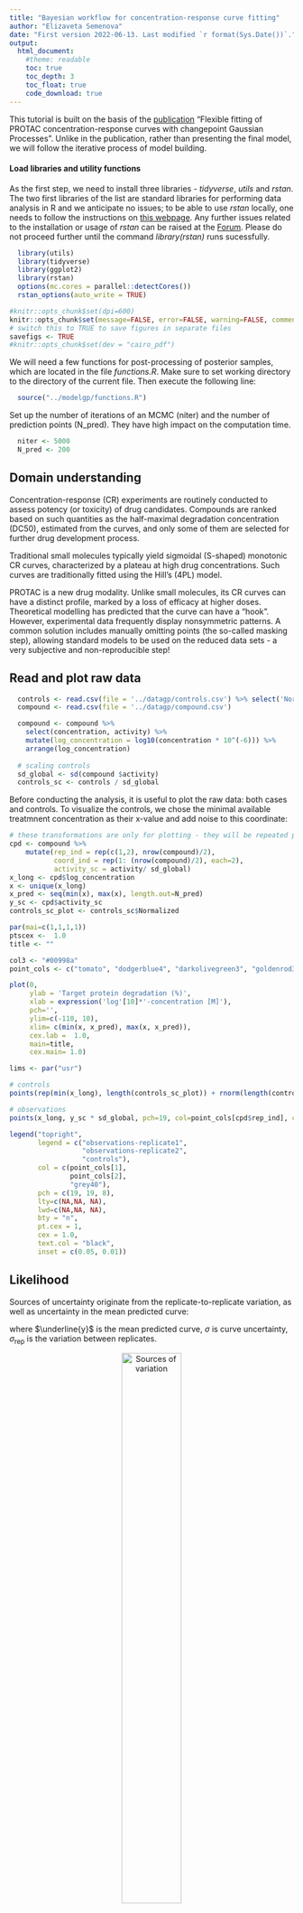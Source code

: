 ```yaml
---
title: "Bayesian workflow for concentration-response curve fitting"
author: "Elizaveta Semenova"
date: "First version 2022-06-13. Last modified `r format(Sys.Date())`."
output:
  html_document:
    #theme: readable
    toc: true
    toc_depth: 3
    toc_float: true
    code_download: true
---
```


This tutorial is built on the basis of the [publication](https://journals.sagepub.com/doi/10.1177/24725552211028142?icid=int.sj-full-text.similar-articles.1) "Flexible fitting of PROTAC concentration-response curves with changepoint Gaussian Processes". Unlike in the publication, rather than presenting the final model, we will follow the iterative process of model building.

#### Load libraries and utility functions

As the first step, we need to install three libraries - *tidyverse*, *utils* and *rstan*. The two first libraries of the list are standard libraries for performing data analysis in R and we anticipate no issues; to be able to use *rstan* locally, one needs to follow the instructions on [this webpage](https://github.com/stan-dev/rstan/wiki/RStan-Getting-Started). Any further issues related to the installation or usage of *rstan* can be raised at the [Forum](https://discourse.mc-stan.org/). Please do not proceed further until the command *library(rstan)* runs sucessfully.
```r
  library(utils)
  library(tidyverse)
  library(ggplot2)
  library(rstan)
  options(mc.cores = parallel::detectCores())
  rstan_options(auto_write = TRUE)
```

```r
#knitr::opts_chunk$set(dpi=600)
knitr::opts_chunk$set(message=FALSE, error=FALSE, warning=FALSE, comment=NA, cache=TRUE, dpi=600)
# switch this to TRUE to save figures in separate files
savefigs <- TRUE
#knitr::opts_chunk$set(dev = "cairo_pdf")
```


We will need a few functions for post-processing of posterior samples, which are located in the file *functions.R*. Make sure to set working directory to the directory of the current file. Then execute the following line:
```r
  source("../modelgp/functions.R")
```

Set up the number of iterations of an MCMC (niter) and the number of prediction points (N_pred). They have high impact on the computation time.
```r
  niter <- 5000
  N_pred <- 200
```  

## Domain understanding

Concentration-response (CR) experiments are routinely conducted to assess potency (or toxicity) of drug candidates. Compounds are ranked based on such quantities as the half-maximal degradation concentration (DC50), estimated from the curves, and only some of them are selected for further drug development process.  

Traditional small molecules typically yield sigmoidal (S-shaped) monotonic CR curves, characterized by a plateau at high drug concentrations. Such curves are traditionally fitted using the Hill's (4PL) model.


PROTAC is a new drug modality. Unlike small molecules, its CR curves can have a distinct profile, marked by a loss of efficacy at higher doses. Theoretical modelling has predicted that the curve can have a "hook". However, experimental data frequently display nonsymmetric patterns. A common solution includes manually omitting points (the so-called masking step), allowing standard models to be used on the reduced data sets - a very subjective and non-reproducible step!


## Read and plot raw data
```r
  controls <- read.csv(file = '../datagp/controls.csv') %>% select('Normalized')
  compound <- read.csv(file = '../datagp/compound.csv')
```
<!-- We read in raw data files and take a look at their content: 

```r
 head(controls)
```

```r
 head(compound)
```

Pre-process raw data for further analysis: transform concentration to the log-10 scale and scale controls in the same way as the treatment measurements will be scaled for the Stan model.
-->


```r

  compound <- compound %>%
    select(concentration, activity) %>%
    mutate(log_concentration = log10(concentration * 10^(-6))) %>% 
    arrange(log_concentration)
  
  # scaling controls
  sd_global <- sd(compound $activity)
  controls_sc <- controls / sd_global
```

Before conducting the analysis, it is useful to plot the raw data: both cases and controls. To visualize the controls, we chose the minimal available treatmnent concentration as their x-value and add noise to this coordinate:
```r

# these transformations are only for plotting - they will be repeated publicly later in the code to prepare data for modelling
cpd <- compound %>%
    mutate(rep_ind = rep(c(1,2), nrow(compound)/2),
           coord_ind = rep(1: (nrow(compound)/2), each=2),
           activity_sc = activity/ sd_global)
x_long <- cpd$log_concentration
x <- unique(x_long)
x_pred <- seq(min(x), max(x), length.out=N_pred)
y_sc <- cpd$activity_sc
controls_sc_plot <- controls_sc$Normalized

par(mai=c(1,1,1,1))
ptscex <-  1.0
title <- ""

col3 <- "#00998a" 
point_cols <- c("tomato", "dodgerblue4", "darkolivegreen3", "goldenrod3")

plot(0, 
     ylab = 'Target protein degradation (%)', 
     xlab = expression('log'[10]*'-concentration [M]'), 
     pch='',
     ylim=c(-110, 10),
     xlim= c(min(x, x_pred), max(x, x_pred)),
     cex.lab =  1.0,
     main=title,
     cex.main= 1.0)

lims <- par("usr")

# controls 
points(rep(min(x_long), length(controls_sc_plot)) + rnorm(length(controls_sc_plot), 0, 0.1), controls$Normalized, pch=8, col='grey40', cex=ptscex)

# observations
points(x_long, y_sc * sd_global, pch=19, col=point_cols[cpd$rep_ind], cex=ptscex)

legend("topright", 
       legend = c("observations-replicate1", 
                  "observations-replicate2", 
                  "controls"),
       col = c(point_cols[1],
               point_cols[2],
               "grey40"),
       pch = c(19, 19, 8), 
       lty=c(NA,NA, NA),
       lwd=c(NA,NA, NA),
       bty = "n", 
       pt.cex = 1, 
       cex = 1.0, 
       text.col = "black",
       inset = c(0.05, 0.01))
```

<!-- 

```r
# create an artificial dataset to plot controls, and add jitter to their x-coordinate
controls_to_plot <- controls
controls_to_plot['x'] = rep(min(compound$log_concentration) , nrow(controls_to_plot)) + rnorm(nrow(controls_to_plot), 0,0.08)
names(controls_to_plot) <- c("activity", "log_concentration")
 
p <-  ggplot(compound, aes(x=log_concentration, y=activity)) +
    geom_point(colour="tomato") + labs(x ="Log-concentration (x)", y = "Degradation (y)") +
    geom_point(data=controls_to_plot, color="grey40")

p
```
-->

## Likelihood

Sources of uncertainty originate from the replicate-to-replicate variation, as well as uncertainty in the mean predicted curve:

\begin{align}
    y &\sim N(\underline{y}, \sigma^2 I), \\   
    y^\text{treatment}_\text{rep} &\sim t_\nu (y, \sigma_\text{rep}), \\
    y^\text{control}_\text{rep} &\sim t_\nu (\mu, \sqrt{\sigma^2 + \sigma_\text{rep}}),
\end{align}


where $\underline{y}$ is the mean predicted curve, $\sigma$ is curve uncertainty, $\sigma_\text{rep}$ is the variation between replicates.

<center>![Sources of variation](figures/variation.png){width=50%}</center>

The remaining part of the problem is to find a good model for the curve $\underline{y}$.

## Traditional 4PL model

The parameteric Hill's (4PL) model has the form

$$\underline{y}(x) = d + \frac{a-d}{1 + \exp(-b(x-c))}, $$
where $d$ is the degradation at zero concentration, $a = \text{Dmax}$, $c = \log10(\text{DC50})$, $x$ is the $log10$-dose, $b$ is the Hill’s slope.

### Prepare data for Stan

To fit the Stan model, we will use the file *"4pl.stan"*. Its *data* section contains description of 7 data entries. To be able to run the model successfully, we need to provide these quantities in the list format:
```r
  # add replicate number and unique concentration index
  compound <- compound %>%
    mutate(rep_ind = rep(c(1,2), nrow(compound)/2),
           coord_ind = rep(1: (nrow(compound)/2), each=2),
           activity_sc = activity/ sd_global)
  
  # prepare data for Stan
  x_long <- compound$log_concentration
  x <- unique(x_long)
  N <- length(x)
  coord_ind <- compound$coord_ind
  y_sc <- compound$activity_sc
  N_y <- length(y_sc)
  controls_sc <- controls_sc$Normalized

  stan_dat <- list(N_conc = N, 
                   N_treatment = N_y, 
                   x = x, 
                   y_treatment = y_sc, 
                   x_index = coord_ind,
                   N_control = length(controls_sc),
                   y_control = controls_sc)
```


### Compile Stan 4PL model
Make sure that the Stan file is located in the same directory as the current R file. Then compile the Stan model:
```r
mod <- stan_model(file="../modelgp/4pl.stan")
```

Please note that the compilation of the model might take some time. After this has been done once, there is no need to recompile to run the model again (given that there has been no changes in the Stan file). After the initial compilation, this line can be commented out.

### Fit Stan model
To fit the Stan model, we need to provide the prepared data *stan_dat* and the compiled model *mod*. We specify the number of chains and iterations for each chain:

```r
  # fit the model

  m <- sampling(mod, 
                data = stan_dat, 
                iter = niter, 
                chains = 4, 
                cores=4)
  
  # how long did it take for the model to run?
  times <- print(get_elapsed_time(m))
  print(paste0("Stan mean computation time : ", round(mean(apply(times, 1, sum)),2), " sec"))
  print(paste0("Stan sd computation time : ", round(sd(apply(times, 1, sum)),2), " sec"))
```

### Evaluate convergence

Results of Bayesian inference should only be used if the chains have achieved convergence. It can be assessed both using numerical measures. Among numerical measures is the R-hat statistics, which should be close to 1.

```r
  pars = c("sigma_rep",  "sigma", "d", "a", "c", "b")

  # evaluate convergence by Rhat and n_eff
  print(m, 
        pars = pars,
        probs = c(0.10, 0.5, 0.75, 0.90),
        digits_summary = 2, include = TRUE)
```

Visually convergence can be estimated using traceplots and posterior density plots. Traceplots characterize stationarity: if a chain has converge, we will see its walks around the same value, i.e. it would have, globally, a horizontal trend.

```r
# traceplots
traceplot(m, pars = pars, inc_warmup=FALSE)
```

We observe that traceplots for all parameters and all chains are of stationary character.


```r
  # posterior density plots
  stan_dens(m, pars = pars, separate_chains = TRUE)
```

We observe that posterior density plots of different chains have very high overlap for all parameters. This means that all chians agree on the estimates.

### Calculate predictions
```r
# extract samples
  d <- rstan::extract(m, pars="d")[[1]]
  a <- rstan::extract(m, pars="a")[[1]]
  b <- rstan::extract(m, pars="b")[[1]]
  c <- rstan::extract(m, pars="c")[[1]]
  N_samp <- length(d)
  
  x_pred <- seq(min(x), max(x), length.out=N_pred)
  
  mean_response <- y_4pl(x_pred, N_samp, d, a, b, c)
  
  # convert back to original scale
  ypred <- mean_response * sd_global
  ypred_mean <- apply(ypred, 2, mean)
  ypred_95 <- apply(ypred, 2, function(x) quantile(x, probs = c(0.025, 0.975)))
  ypred.df = data.frame(x = c(x_pred), ypred = ypred_mean, ypred_025 = ypred_95[1,], ypred_975 = ypred_95[2,])
  ypred.df = ypred.df[order(ypred.df$x),]

```

### Biologically meaningful parameters
```r
  DC50_samps <- c
  Dmax_samps <- a * sd_global
  S0_samps <- d * sd_global
  
  DC50 <- quantile(DC50_samps, probs= c(0.025, 0.25, 0.5, 0.75, 0.975))
  Dmax <- quantile(Dmax_samps, probs= c(0.025, 0.25, 0.5, 0.75, 0.975))
  S0 <- quantile(S0_samps, probs= c(0.025, 0.25, 0.5, 0.75, 0.975))
```


### Plot results
The estimated curve and biologically relevant parameters can be displayed visually together with their uncertainties:
```r

 par(mai=c(1,1,1,1))
 ptscex <-  1.0
 title <- ""
  
 col3 <- "#00998a" 
 point_cols <- c("tomato", "dodgerblue4", "darkolivegreen3", "goldenrod3")
  
 plot(0, 
       ylab = 'Target protein degradation (%)', 
       xlab = expression('log'[10]*'-concentration [M]'), 
       pch='',
       #ylim= c(min(gp, y), max(gp, y)), 
       ylim=c(-110, 10),
       xlim= c(min(x, x_pred), max(x, x_pred)),
       cex.lab =  1.0,
       main=title,
       cex.main= 1.0)
  
  lims <- par("usr")
  
  # controls 
  points(rep(min(x_long), length(controls_sc)) + rnorm(length(controls_sc), 0, 0.1), controls$Normalized, pch=8, col='grey40', cex=ptscex)
  
  # observations
  points(x_long, y_sc * sd_global, pch=19, col=point_cols[compound$rep_ind], cex=ptscex)
  

  # Dmax
 rect(lims[1], Dmax[1], lims[2], Dmax[5],  col=alpha("goldenrod1", 0.4), border=FALSE)
 abline(h=Dmax[3], col="goldenrod4", lty = 2, lwd=2) # darkgreen
 text(lims[1]+0.3, Dmax[3]+5,  expression('D'["max"]), cex= 1.0)
  

  # DC50
 rect(DC50[1], lims[3], DC50[5], lims[4],  col=alpha("steelblue", 0.2), border=FALSE)
 abline(v=DC50[3], col="steelblue", lty= 2, lwd=2)
 text(DC50[3]+0.5, lims[3]+5, expression('log'[10]*'(DC'[50]*')'), cex= 1.0)
  
  # S0
  #rect(lims[1], S0[1], lims[2], S0[5],  col=alpha("goldenrod1", 0.4), border=FALSE)
  #abline(h=S0[3], col="goldenrod4", lty = 2, lwd=2) # darkgreen
  #text(lims[1]+0.7, S0[3]+5,  expression('S'["0"]), cex=1.0)
  
  
  polygon(c(ypred.df$x,rev(ypred.df$x)),c(ypred.df$ypred_975,rev(ypred.df$ypred_025)),
          col=alpha(col3,0.2), border=NA)

  lines(ypred.df$x, ypred.df$ypred, pch=19, col="darkslategray", lwd=2)

  legend("topright", 
          legend = c("observations-rep1", 
                    "observations-rep2",  
                     "controls",
                     "mean prediction",
                     #"95% BCI", 
                     expression('D'["max"]),
                     #expression('D'["max"]*' 95% BCI'),
                     expression('log'[10]*'(DC'[50]*')')),
                    #,expression('log'[10]*'(DC'[50]*')'*' 95% BCI')),
          col = c(point_cols[1],
                  point_cols[2],
                  "grey40",
                  "darkslategray", 
                  #alpha(col3,0.8), 
                  "goldenrod1",
                  #"goldenrod1",
                  "steelblue"),
                  #,alpha("steelblue", 0.6)),
         #pch = c(19, 19, 8, NA, 15,  NA, 15, NA, 15), 
         pch = c(19, 19, 8, NA,  NA, NA), 
         #lty=c(NA,NA, NA, 1,NA, 2, NA, 2, NA),
         lty=c(NA,NA, NA, 1, 2, 2),
         #lwd=c(NA,NA, NA,3,NA,3, NA, 3, NA),
         lwd=c(NA,NA, NA,3,3, 3),
         bty = "n", 
         pt.cex = 1, 
         cex = 1.0, 
         text.col = "black",
         inset = c(0.05, 0.01))
```

The fitted curve corresponds well to our biological understanding of the process (there is no degradation at very low concentrations, and at higher concentrations degradation begins). However, it is unable to capture the "hook" and variable degradation rates at higher concentrations.

## Gaussian Process (GP) model 
Gaussian Process model allows to fit flexible curve shapes and is defined as 
$$f \sim \mbox{GP}(0,K),$$

where $K$ is the covariance matrix. We chose the GP to have exponentiated quadratic covariance function: 

$$ K[i,j] = \eta^2  \exp\left(-\frac{(x_i-x_j)^2}{\rho^2}\right).$$

Parameters $\eta$ and $\rho$ define the amplitude and lengthscale of the curve, correspondingly.

### Compile Stan model
```r
mod <- stan_model(file="../modelgp/model_gp.stan")
```

### Fit vanilla GP
```r
  # fit the model
  m <- sampling(mod, 
                data = stan_dat, 
                iter = niter, 
                chains = 4, 
                cores=4)
  
  # how long did it take for the model to run?
  times <- print(get_elapsed_time(m))
  print(paste0("Stan mean computation time : ", round(mean(apply(times, 1, sum)),2), " sec"))
  print(paste0("Stan sd computation time : ", round(sd(apply(times, 1, sum)),2), " sec"))
```

### Evaluate convergence

```r
  pars = c("sigma_rep",  "sigma", "mu", "rho", "eta", "nu")

  # evaluate convergence by Rhat and n_eff
  print(m, 
        pars = pars,
        probs = c(0.10, 0.5, 0.75, 0.90),
        digits_summary = 2, include = TRUE)
```

Visually convergence can be estimated using traceplots and posterior density plots. Traceplots characterize stationarity: if a chain has converge, we will see its walks around the same value, i.e. it would have, globally, a horizontal trend.

```r
# traceplots
traceplot(m, pars = pars, inc_warmup=FALSE)
```

We observe that traceplots for all parameters and all chains are of stationary character.


```r
  # posterior density plots
  stan_dens(m, pars = pars, separate_chains = TRUE)
```

We observe that posterior density plots of different chains have very high overlap for all parameters. This means that all chians agree on the estimates.

### Kriging
After the posterior samples have been obtained, we can use them to perform kriging, i.e. prediction of the activity values at unobserved concentrations. We begin by extracting posterior samples of each parameter from the *stanfit* object *m*:
```r
 # extract samples
  mu <- rstan::extract(m, pars="mu")[[1]]
  rho <- rstan::extract(m, pars="rho")[[1]]
  sigma <- rstan::extract(m, pars="sigma")[[1]]
  sigma_rep <- rstan::extract(m, pars="sigma_rep")[[1]]
  eta <- rstan::extract(m, pars="eta")[[1]]
  y <- t(rstan::extract(m, pars="y")[[1]])
  N_samp <- length(mu)
```


To perform kriging, we need to define prediction points $x_\text{pred},$ i.e. the concentration at which we would like to obtain the estimates of the activity. We chose a uniform grid between the minimal and the maximal measured concentrations:
```r
  x_pred <- seq(min(x), max(x), length.out=N_pred)
```

Given the concentrations $x$ at which the measurements have been performed, the predictive grid $x_\text{pred}$ and posterior samples of parameters, we can perform kriging and convert predictions to the original scale:
```r
  SigmaMM <- CalcSigma(x, x, N_samp, eta, rho, sigma)
  SigmaNM <- CalcSigma(x_pred, x, N_samp, eta, rho, sigma)
  
  SigmaMM_inv <- array(data = NA, dim = c(N_samp, N, N))
  for (k in 1:N_samp){
    SigmaMM_inv[k, , ] = solve(SigmaMM[k, , ])
  }
  
  mean_response <- array(data=NA, dim = c(N_samp, N_pred))
  
  for (k in 1:N_samp){
    mean_response[k,] = mu[k] + ((SigmaNM[k,,] %*% SigmaMM_inv[k,,])  %*% (y[, k] - mu[k]))
  }
  
  # convert back to original scale
  gp <- mean_response * sd_global
  gp_mean <- apply(gp, 2, mean)
  gp_95 <- apply(gp, 2, function(x) quantile(x, probs = c(0.025, 0.975)))
  gp.df = data.frame(x = c(x_pred), gp = gp_mean, gp_025 = gp_95[1,], gp_975 = gp_95[2,])
  gp.df = gp.df[order(gp.df$x),]
```


### Biologically meaningful parameters
Now we have obtained estimaes of the GP at a finer scale than the initial measurements were observed and can use them to calculate biologically relevant parameters of interest:
```r
  DC50_samps <- rep(NA, dim(gp)[1])
  Dmax_samps <- rep(NA, dim(gp)[1])
  
  for (i in 1: dim(gp)[1]){
    DC50_samps[i] <- DC50_func(mu[i], gp[i,], gp.df$x, eps=0.15)[[1]]
    Dmax_samps[i] <- min(gp[i,])
  }
  
  DC50 <- quantile(DC50_samps, probs= c(0.025, 0.25, 0.5, 0.75, 0.975))
  Dmax <- quantile(Dmax_samps, probs= c(0.025, 0.25, 0.5, 0.75, 0.975))
  
  h <- hist(DC50_samps, breaks = 500, plot = FALSE)
  px <- h$density
  DC50_draws <- sample(h$mids, size = niter * 1.5, replace = TRUE, prob = px)
```


### Plot results
The estimated curve and biologically relevant parameters can be displayed visually together with their uncertainties:
```r
  
  par(mai=c(1,1,1,1))
  ptscex <-  1.0
  title <- ""
  
  col3 <- "#00998a" 
  point_cols <- c("tomato", "dodgerblue4", "darkolivegreen3", "goldenrod3")
  
  plot(0, 
       ylab = 'Target protein degradation (%)', 
       xlab = expression('log'[10]*'-concentration [M]'), 
       pch='',
       #ylim= c(min(gp, y), max(gp, y)), 
       ylim=c(-110, 10),
       xlim= c(min(x, x_pred), max(x, x_pred)),
       cex.lab =  1.0,
       main=title,
       cex.main= 1.0)
  
  lims <- par("usr")
  
  # controls 
  points(rep(min(x_long), length(controls_sc)) + rnorm(length(controls_sc), 0, 0.1), controls$Normalized, pch=8, col='grey40', cex=ptscex)
  
  # observations
  points(x_long, y_sc * sd_global, pch=19, col=point_cols[compound$rep_ind], cex=ptscex)
  
 
  # Dmax
  rect(lims[1], Dmax[1], lims[2], Dmax[5],  col=alpha("goldenrod1", 0.4), border=FALSE)
  abline(h=Dmax[3], col="goldenrod4", lty = 2, lwd=2) # darkgreen
  text(lims[1]+0.3, Dmax[3]+5,  expression('D'["max"]), cex= 1.0)
  
  
  # DC50
  rect(DC50[1], lims[3], DC50[5], lims[4],  col=alpha("steelblue", 0.2), border=FALSE)
  abline(v=DC50[3], col="steelblue", lty= 2, lwd=2)
  text(DC50[3]+0.5, lims[3]+5, expression('log'[10]*'(DC'[50]*')'), cex= 1.0)
  
  polygon(c(gp.df$x,rev(gp.df$x)),c(gp.df$gp_975,rev(gp.df$gp_025)),
          col=alpha(col3,0.2), border=NA)
  
  lines(gp.df$x, gp.df$gp, pch=19, col="darkslategray", lwd=2)
  
  legend("topright", 
         legend = c("observations-rep1", 
                    "observations-rep2", 
                    "controls",
                    "GP mean",
                    expression('log'[10]*'(PoD)'), 
                    expression('D'["max"]),
                    expression('log'[10]*'(DC'[50]*')')),
         col = c(point_cols[1],
                 point_cols[2],
                 "grey40",
                 "darkslategray", 
                 "coral3", 
                 "goldenrod1",
                 "steelblue"),
         pch = c(19, 19, 8, NA,  NA, NA, NA), 
         lty=c(NA,NA, NA, 1,2, 2,  2),
         lwd=c(NA,NA, NA,3,3,3, 3),
         bty = "n", 
         pt.cex = 1, 
         cex = 1.0, 
         text.col = "black",
         inset = c(0.05, 0.01))
```

This curve shows more flexibility at higher concentrations. However, it lost the desired properties at low comcentrations.

## Changepoint GP model

Kernel design allows to specify a wider range of priors.
Changepoint between two GPs is defined as 

\begin{align*}
    f_1(x) &\sim \text{GP}(0,k_1) \\
    f_2(x) &\sim \text{GP}(0,k_2),\\
    f(x) &:= (1 - w(x)) f_1(x) + w(x) f_2(x) \sim \text{GP}(0,k), \\
    & \text{ where}\\
    k(x, x^{'}) &= (1 - w(x)) k_1(x, x') (1 - w(x')) + w(x) k_2(x, x')w(x') 
\end{align*}
These formulas are easy to understand if we chose the transition function as a step function $w(x)=s_\theta(d),$ where $d = x - \theta$ and
\[
    s_\theta(d)= 
\begin{cases}
    0& \text{if } d \le 0,\\
    1 & \text{if } d > 0.\\
\end{cases}
\]
The most popular choice of $w(x)$ is the inverse logit (sigmoidal) function. A steep sigmoidal function $$\sigma(g*x), g>1$$ is a good approximator of the step function.

### Explore changepoint GP priors

We explore the shapes of prior curves based on the value of $g$.

```r
N_prior <- 501
x_prior <- 3 * (0:(N_prior - 1)) / (N_prior - 1) - 8
rho_true <- 0.5
sigma_true <- 0.3
theta_true <- -7
g_true <- 100

simu_data <- list(alpha=2, rho=rho_true,
                  N=N_prior, x=x_prior, 
                  theta=theta_true, sigma=sigma_true, g = g_true, k2 = 1)

simu_100 <- stan(file='../modelgp/changepoint_priors.stan', 
                   data=simu_data, 
                   warmup=0, 
                   iter=4000, 
                   chains=1, 
                   seed=494838,
                   algorithm="Fixed_param", 
                   refresh=4000)
```

```r
reals <- plot_gp_prior_realizations(simu_100, x_prior, "g=100")
```


```r
g_true <- 10

simu_data <- list(alpha=2, rho=rho_true,
                  N=N_prior, x=x_prior, 
                  theta=theta_true, sigma=sigma_true, g = g_true, k2 = 1)

simu_10 <- stan(file='../modelgp/changepoint_priors.stan', 
                   data=simu_data, 
                   warmup=0, 
                   iter=4000, 
                   chains=1, 
                   seed=494838,
                   algorithm="Fixed_param", 
                   refresh=4000)
```

```r
reals <- plot_gp_prior_realizations(simu_10, x_prior, "g=10")
```

```r
g_true <- 1

simu_data <- list(alpha=2, rho=rho_true,
                  N=N_prior, x=x_prior, 
                  theta=theta_true, sigma=sigma_true, g = g_true, k2 = 1)

simu_1 <- stan(file='../modelgp/changepoint_priors.stan', 
                   data=simu_data, 
                   warmup=0, 
                   iter=4000, 
                   chains=1, 
                   seed=494838,
                   algorithm="Fixed_param", 
                   refresh=4000)
```

```r
reals <- plot_gp_prior_realizations(simu_1, x_prior, "g=1")
```

We observe that curves corresponding to $g=100$ and $g=1$ are too extreme, while the curve $g=10$ is able to describe the types of curves which we would like to model.

### Compile Stan model

```r
mod <- stan_model(file="../modelgp/model_invlogit_nu_g.stan")
```

### Fit changepoint GP


```r
  m <- sampling(mod, 
                data = stan_dat, 
                iter = niter, 
                chains = 4, 
                cores=4)
  
  times <- print(get_elapsed_time(m))
  print(paste0("Stan mean computation time : ", round(mean(apply(times, 1, sum)),2), " sec"))
  print(paste0("Stan sd computation time : ", round(sd(apply(times, 1, sum)),2), " sec"))
```

### Evaluate convergence

```r
  pars = c("sigma_rep",  "sigma", "mu", "rho", "eta", "nu", "g")

  # evaluate convergence by Rhat and n_eff
  print(m, 
        pars = pars,
        probs = c(0.10, 0.5, 0.75, 0.90),
        digits_summary = 2, include = TRUE)
```

```r
# traceplots
traceplot(m, pars = pars, inc_warmup=FALSE)
```

```r
  # posterior density plots
  stan_dens(m, pars = pars, separate_chains = TRUE)
```

### Kriging
```r
 # extract samples
  mu <- rstan::extract(m, pars="mu")[[1]]
  rho <- rstan::extract(m, pars="rho")[[1]]
  theta <- rstan::extract(m, pars="theta")[[1]]
  sigma <- rstan::extract(m, pars="sigma")[[1]]
  sigma_rep <- rstan::extract(m, pars="sigma_rep")[[1]]
  eta <- rstan::extract(m, pars="eta")[[1]]
  g_par <- rstan::extract(m, pars="g")[[1]]
  y <- t(rstan::extract(m, pars="y")[[1]])
  N_samp <- length(mu)
```

```r
  SigmaMM <- CalcSigma_g(x, x, N_samp, eta, rho, sigma, theta, g_par)
  SigmaNM <- CalcSigma_g(x_pred, x, N_samp, eta, rho, sigma, theta, g_par)
  
  SigmaMM_inv <- array(data = NA, dim = c(N_samp, N, N))
  for (k in 1:N_samp){
    SigmaMM_inv[k, , ] = solve(SigmaMM[k, , ])
  }
  
  mean_response <- array(data=NA, dim = c(N_samp, N_pred))
  
  for (k in 1:N_samp){
    mean_response[k,] = mu[k] + ((SigmaNM[k,,] %*% SigmaMM_inv[k,,])  %*% (y[, k] - mu[k]))
  }
  
  theta_mean <- mean(theta)
  
  # convert back to original scale
  gp <- mean_response * sd_global
  gp_mean <- apply(gp, 2, mean)
  gp_95 <- apply(gp, 2, function(x) quantile(x, probs = c(0.025, 0.975)))
  gp.df = data.frame(x = c(x_pred), gp = gp_mean, gp_025 = gp_95[1,], gp_975 = gp_95[2,])
  gp.df = gp.df[order(gp.df$x),]
```

### Biologically meaningful parameters
```r
  DC50_samps <- rep(NA, dim(gp)[1])
  Dmax_samps <- rep(NA, dim(gp)[1])
  
  for (i in 1: dim(gp)[1]){
    DC50_samps[i] <- DC50_func(mu[i], gp[i,], gp.df$x, eps=0.15)[[1]]
    Dmax_samps[i] <- min(gp[i,])
  }
  
  DC50 <- quantile(DC50_samps, probs= c(0.025, 0.25, 0.5, 0.75, 0.975))
  Dmax <- quantile(Dmax_samps, probs= c(0.025, 0.25, 0.5, 0.75, 0.975))
  
  h <- hist(DC50_samps, breaks = 500, plot = FALSE)
  px <- h$density
  DC50_draws <- sample(h$mids, size = niter * 1.5, replace = TRUE, prob = px)
```


### Plot results
```r
  
  par(mai=c(1,1,1,1))
  ptscex <-  1.0
  title <- ""
  
  col3 <- "#00998a" 
  point_cols <- c("tomato", "dodgerblue4", "darkolivegreen3", "goldenrod3")
  
  plot(0, 
       ylab = 'Target protein degradation (%)', 
       xlab = expression('log'[10]*'-concentration [M]'), 
       pch='',
       ylim=c(-110, 10),
       xlim= c(min(x, x_pred), max(x, x_pred)),
       cex.lab =  1.0,
       main=title,
       cex.main= 1.0)
  
  lims <- par("usr")
  
  # controls 
  points(rep(min(x_long), length(controls_sc)) + rnorm(length(controls_sc), 0, 0.1), controls$Normalized, pch=8, col='grey40', cex=ptscex)
  
  # observations
  points(x_long, y_sc * sd_global, pch=19, col=point_cols[compound$rep_ind], cex=ptscex)
  
  # theta
  abline(v=theta_mean, col="coral3", lty = 2, lwd=2) # coral3
  theta_95 <- quantile(theta, probs = c(0.025, 0.25, 0.75, 0.975))
  rect(theta_95[1], lims[3], theta_95[4], lims[4],  col=alpha("coral3", 0.2), border=FALSE)
  text(theta_mean+0.5, lims[3]+5, expression('log'[10]*'(PoD)'), cex= 1.0)
  
  
  # Dmax
  rect(lims[1], Dmax[1], lims[2], Dmax[5],  col=alpha("goldenrod1", 0.4), border=FALSE)
  abline(h=Dmax[3], col="goldenrod4", lty = 2, lwd=2) # darkgreen
  text(lims[1]+0.3, Dmax[3]+5,  expression('D'["max"]), cex= 1.0)
  
  
  # DC50
  rect(DC50[1], lims[3], DC50[5], lims[4],  col=alpha("steelblue", 0.2), border=FALSE)
  abline(v=DC50[3], col="steelblue", lty= 2, lwd=2)
  text(DC50[3]+0.5, lims[3]+5, expression('log'[10]*'(DC'[50]*')'), cex= 1.0)
  
  polygon(c(gp.df$x,rev(gp.df$x)),c(gp.df$gp_975,rev(gp.df$gp_025)),
          col=alpha(col3,0.2), border=NA)
  
  lines(gp.df$x, gp.df$gp, pch=19, col="darkslategray", lwd=2)
  
  legend("topright", 
         legend = c("observations-rep1", 
                    "observations-rep2", 
                    "controls",
                    "GP mean",
                    expression('log'[10]*'(PoD)'), 
                    expression('D'["max"]),
                    expression('log'[10]*'(DC'[50]*')')),
         col = c(point_cols[1],
                 point_cols[2],
                 "grey40",
                 "darkslategray", 
                 "coral3", 
                 "goldenrod1",
                 "steelblue"),
         pch = c(19, 19, 8, NA, NA,  NA, NA), 
         lty=c(NA,NA, NA, 1,2, 2,  2),
         lwd=c(NA,NA, NA,3,3,3, 3),
         bty = "n", 
         pt.cex = 1, 
         cex = 1.0, 
         text.col = "black",
         inset = c(0.05, 0.01))
```

Print estimates of biologically meaningful parameters
```r

out.df <- data.frame(Dmax = c(Dmax[1], Dmax[3], Dmax[5]),
                       DC50 = c(DC50[1], DC50[3], DC50[5]),
                       theta = c(theta_95[1], theta_mean, theta_95[4]))
  
cat('Parameter estimates :\n')
round(t(out.df),2)
```


####  Computational environment
```r
sessionInfo()
```

